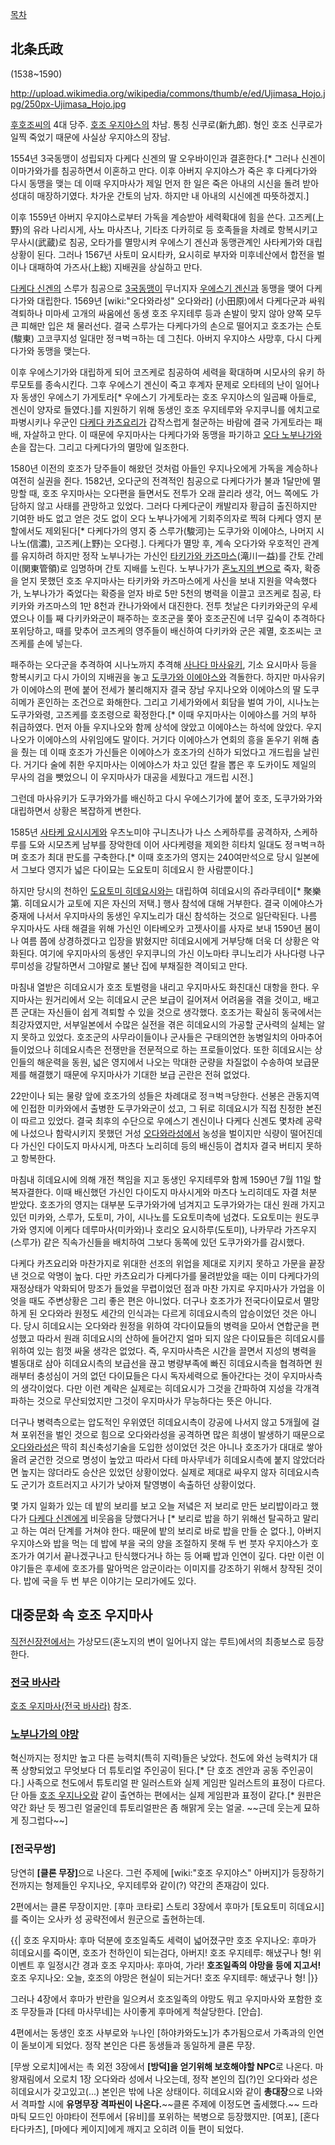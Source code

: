 [[목차]]
== 北条氏政 ==
(1538~1590)

http://upload.wikimedia.org/wikipedia/commons/thumb/e/ed/Ujimasa_Hojo.jpg/250px-Ujimasa_Hojo.jpg

[[후호조씨]]의 4대 당주.
[[호조 우지야스]]의 차남. 통칭 신쿠로(新九郎). 형인 호조 신쿠로가 일찍 죽었기 때문에 사실상 우지야스의 장남.

1554년 3국동맹이 성립되자 다케다 신겐의 딸 오우바이인과 결혼한다.[* 그러나 신겐이 이마가와가를 침공하면서 이혼하고 만다. 이후 아버지 우지야스가 죽은 후 다케다가와 다시 동맹을 맺는 데 이때 우지마사가 제일 먼저 한 일은 죽은 아내의 시신을 돌려 받아 성대히 매장하기였다. 차가운 간토의 남자. 하지만 내 아내의 시신에겐 따뜻하겠지.]

이후 1559년 아버지 우지야스로부터 가독을 계승받아 세력확대에 힘을 쓴다. 고즈케(上野)의 유라 나리시게, 사노 마사츠나, 기타조 다카히로 등 호족들을 차례로 항복시키고 무사시(武蔵)로 침공, 오타가를 멸망시켜 우에스기 겐신과 동맹관계인 사타케가와 대립상황이 된다. 그러나 1567년 사토미 요시타카, 요시히로 부자와 미후네산에서 합전을 벌이나 대패하여 가즈사(上総) 지배권을 상실하고 만다.

[[다케다 신겐]]의 스루가 침공으로 [[3국동맹]]이 무너지자 [[우에스기 겐신]]과 동맹을 맺어 다케다가와 대립한다. 1569년 [wiki:"오다와라성" 오다와라] (小田原)에서 다케다군과 싸워 격퇴하나 미마세 고개의 싸움에선 동생 호조 우지테루 등과 손발이 맞지 않아 양쪽 모두 큰 피해만 입은 채 물러선다. 결국 스루가는 다케다가의 손으로 떨어지고 호조가는 슨토(駿東) 고코쿠지성 일대만 정ㅋ벅ㅋ하는 데 그친다. 아버지 우지야스 사망후, 다시 다케다가와 동맹을 맺는다.

이후 우에스기가와 대립하게 되어 코즈케로 침공하여 세력을 확대하며 시모사의 유키 하루모토를 종속시킨다. 그후 우에스기 겐신이 죽고 후계자 문제로 오타테의 난이 일어나자 동생인 우에스기 가게토라[* 우에스기 가게토라는 호조 우지야스의 일곱째 아들로, 겐신이 양자로 들였다.]를 지원하기 위해 동생인 호조 우지테루와 우지쿠니를 에치고로 파병시키나 우군인 [[다케다 카츠요리]]가 갑작스럽게 철군하는 바람에 결국 가게토라는 패배, 자살하고 만다. 이 때문에 우지마사는 다케다가와 동맹을 파기하고 [[오다 노부나가]]와 손을 잡는다. 그리고 다케다가의 멸망에 일조한다.

1580년 이전의 호조가 당주들이 해왔던 것처럼 아들인 우지나오에게 가독을 계승하나 여전히 실권을 쥔다. 1582년, 오다군의 전격적인 침공으로 다케다가가 불과 1달만에 멸망할 때, 호조 우지마사는 오다편을 들면서도 전투가 오래 끌리라 생각, 어느 쪽에도 가담하지 않고 사태를 관망하고 있었다. 그러다 다케다군이 캐발리자 황급히 출진하지만 기여한 바도 없고 얻은 것도 없이 오다 노부나가에게 기회주의자로 찍혀 다케다 영지 분할에서도 제외된다[* 다케다가의 영지 중 스루가(駿河)는 도쿠가와 이에야스, 나머지 시나노(信濃), 고즈케(上野)는 오다령.]. 다케다가 멸망 후, 계속 오다가와 우호적인 관계를 유지하려 하지만 정작 노부나가는 가신인 [[타키가와 카즈마스]](滝川一益)를 간토 간레이(関東管領)로 임명하며 간토 지배를 노린다. 
노부나가가 [[혼노지의 변]]으로 죽자, 확증을 얻지 못했던 호조 우지마사는 타키카와 카즈마스에게 사신을 보내 지원을 약속했다가, 노부나가가 죽었다는 확증을 얻자 바로 5만 5천의 병력을 이끌고 코즈케로 침공, 타키카와 카즈마스의 1만 8천과 칸나가와에서 대진한다. 전투 첫날은 다키카와군의 우세였으나 이틀 째 다키카와군이 패주하는 호조군을 쫓아 호조군진에 너무 깊숙이 추격하다 포위당하고, 때를 맞추어 코즈케의 영주들이 배신하여 다키카와 군은 궤멸, 호조씨는 코즈케를 손에 넣는다.

패주하는 오다군을 추격하여 시나노까지 추격해 [[사나다 마사유키]], 기소 요시마사 등을 항복시키고 다시 가이의 지배권을 놓고 [[도쿠가와 이에야스]]와 격돌한다. 하지만 마사유키가 이에야스의 편에 붙어 전세가 불리해지자 결국 장남 우지나오와 이에야스의 딸 도쿠히메가 혼인하는 조건으로 화해한다. 그리고 기세가와에서 회담을 벌여 가이, 시나노는 도쿠가와령, 고즈케를 호조령으로 확정한다.[* 이때 우지마사는 이에야스를 거의 부하 취급하였다. 먼저 아들 우지나오와 함께 상석에 앉았고 이에야스는 하석에 앉았다. 우지나오가 이에야스의 사위임에도 말이다. 거기다 이에야스가 연회의 흥을 돋우기 위해 춤을 췄는 데 이때 호조가 가신들은 이에야스가 호조가의 신하가 되었다고 개드립을 날린다. 거기다 술에 취한 우지마사는 이에야스가 차고 있던 칼을 뽑은 후 도카이도 제일의 무사의 검을 뺏었으니 이 우지마사가 대공을 세웠다고 개드립 시전.]

그런데 마사유키가 도쿠가와가를 배신하고 다시 우에스기가에 붙어 호조, 도쿠가와가와 대립하면서 상황은 복잡하게 변한다.

1585년 [[사타케 요시시게]]와 우츠노미야 구니츠나가 나스 스케하루를 공격하자, 스케하루를 도와 시모츠케 남부를 장악한데 이어 사다케령을 제외한 히타치 일대도 정ㅋ벅ㅋ하며 호조가 최대 판도를 구축한다.[* 이때 호조가의 영지는 240여만석으로 당시 일본에서 그보다 영지가 넓은 다이묘는 도요토미 히데요시 한 사람뿐이다.]

하지만 당시의 천하인 [[도요토미 히데요시]]와는 대립하여 히데요시의 쥬라쿠테이[* 聚樂第. 히데요시가 교토에 지은 자신의 저택.] 행사 참석에 대해 거부한다. 결국 이에야스가 중재에 나서서 우지마사의 동생인 우지노리가 대신 참석하는 것으로 일단락된다. 나름 우지마사도 사태 해결을 위해 가신인 이타베오카 고젯사이를 사자로 보내 1590년 봄이나 여름 쯤에 상경하겠다고 입장을 밝혔지만 히데요시에게 거부당해 더욱 더 상황은 악화된다. 여기에 우지마사의 동생인 우지쿠니의 가신 이노마타 쿠니노리가 사나다령 나구루미성을 강탈하면서 그야말로 불난 집에 부채질한 격이되고 만다.

마침내 열받은 히데요시가 호조 토벌령을 내리고 우지마사도 화친대신 대항을 한다. 우지마사는 원거리에서 오는 히데요시 군은 보급이 길어져서 어려움을 겪을 것이고, 배고픈 군대는 자신들이 쉽게 격퇴할 수 있을 것으로 생각했다. 호조가는 확실히 동국에서는 최강자였지만, 서부일본에서 수많은 실전을 겪은 히데요시의 가공할 군사력의 실체는 알지 못하고 있었다. 호조군의 사무라이들이나 군사들은 구태의연한 농병일치의 아마추어들이었으나 히데요시측은 전쟁만을 전문적으로 하는 프로들이었다. 또한 히데요시는 상인들의 해운력을 동원, 넓은 영지에서 나오는 막대한 군량을 차질없이 수송하여 보급문제를 해결했기 때문에 우지마사가 기대한 보급 곤란은 전혀 없었다.

22만이나 되는 물량 앞에 호조가의 성들은 차례대로 정ㅋ벅ㅋ당한다. 선봉은 관동지역에 인접한 미카와에서 출병한 도쿠가와군이 섰고, 그 뒤로 히데요시가 직접 친정한 본진이 따르고 있었다. 결국 최후의 수단으로 우에스기 겐신이나 다케다 신겐도 몇차례 공략에 나섰으나 함락시키지 못했던 거성 [[오다와라성]]에서 농성을 벌이지만 식량이 떨어진데다 가신인 다이도지 마사시게, 마츠다 노리히데 등의 배신등이 겹치자 결국 버티지 못하고 항복한다. 

마침내 히데요시에 의해 개전 책임을 지고 동생인 우지테루와 함께 1590년 7월 11일 할복자결한다. 이때 배신했던 가신인 다이도지 마사시게와 마츠다 노리히데도 자결 처분 받았다. 호조가의 영지는 대부분 도쿠가와가에 넘겨지고 도쿠가와가는 대신 원래 가지고 있던 미카와, 스루가, 도토미, 가이, 시나노를 도요토미측에 넘겼다. 도요토미는 원도쿠가와 영지에 이케다 데루마사(미카와)나 호리오 요시하루(도토미), 나카무라 가즈우지(스루가) 같은 직속가신들을 배치하여 그보다 동쪽에 있던 도쿠가와가를 감시했다. 

다케다 카츠요리와 마찬가지로 위대한 선조의 위업을 제대로 지키지 못하고 가문을 끝장낸 것으로 악명이 높다. 다만 카츠요리가 다케다가를 물려받았을 때는 이미 다케다가의 재정상태가 악화되어 망조가 들었을 무렵이었던 점과 마찬 가지로 우지마사가 가업을 이엇을 때도 주변상황은 그리 좋은 편은 아니었다. 더구나 호조가가 전국다이묘로서 멸망하게 된 오다와라 원정도 세간의 인식과는 다르게 히데요시측의 압승이었던 것은 아니다. 당시 히데요시는 오다와라 원정을 위하여 각다이묘들의 병력을 모아서 연합군을 편성했고 따라서 원래 히데요시의 산하에 들어간지 얼마 되지 않은 다이묘들은 히데요시를 위하여 있는 힘껏 싸울 생각은 없었다. 즉, 우지마사측은 시간을 끌면서 지성의 병력을 별동대로 삼아 히데요시측의 보급선을 끊고 병량부족에 빠진 히데요시측을 협격하면 원래부터 충성심이 거의 없던 다이묘들은 다시 독자세력으로 돌아간다는 것이 우지마사측의 생각이었다. 다만 이런 계략은 실제로는 히데요시가 그것을 간파하여 지성을 각개격파하는 것으로 무산되었지만 그것이 우지마사가 무능하다는 뜻은 아니다.

더구나 병력측으로는 압도적인 우위였던 히데요시측이 강공에 나서지 않고 5개월에 걸쳐 포위전을 벌인 것으로 힘으로 오다와라성을 공격하면 많은 희생이 발생하기 때문으로 [[오다와라성]]은 딱히 최신축성기술을 도입한 성이었던 것은 아니나 호조가가 대대로 쌓아올려 굳건한 것으로 명성이 높았고 따라서 다테 마사무네가 히데요시측에 붙지 않았더라면 높지는 않더라도 승산은 있었던 상황이었다. 실제로 제대로 싸우지 않자 히데요시측도 군기가 흐트러지고 사기가 낮아져 탈영병이 속출하던 상황이었다.

몇 가지 일화가 있는 데 밭의 보리를 보고 오늘 저녘은 저 보리로 만든 보리밥이라고 했다가 [[다케다 신겐]]에게 비웃음을 당했다거나 [* 보리로 밥을 하기 위해선 탈곡하고 말리고 하는 여러 단계를 거쳐야 한다. 때문에 밭의 보리로 바로 밥을 만들 순 없다.], 아버지 우지야스와 밥을 먹는 데 밥에 부을 국의 양을 조절하지 못해 두 번 붓자 우지야스가 호조가가 여기서 끝나겠구나고 탄식했다거나 하는 등 어째 밥과 인연이 깊다. 다만 이런 이야기들은 후세에 호조가를 말아먹은 암군이라는 이미지를 강조하기 위해서 창작된 것이다. 밥에 국을 두 번 부은 이야기는 모리가에도 있다.

== 대중문화 속 호조 우지마사 ==
[[직전신장전]]에서는 가상모드(혼노지의 변이 일어나지 않는 루트)에서의 최종보스로 등장한다.
=== [[전국 바사라]] ===
[[호조 우지마사(전국 바사라)]] 참조.

=== [[노부나가의 야망]] ===
혁신까지는 정치만 높고 다른 능력치(특히 지력)들은 낮았다. 천도에 와선 능력치가 대폭 상향되었고 무엇보다 더 튜토리얼 주인공이 된다.[* 단 호조 겐안과 공동 주인공이다.]
사족으로 천도에서 튜토리얼 판 일러스트와 실제 게임판 일러스트의 표정이 다르다. 단 아들 [[호조 우지나오]]랑 같이 출연하는 편에서는 실제 게임판과 표정이 같다.[* 원판은 약간 화난 듯 찡그린 얼굴인데 튜토리얼판은 좀 해맑게 웃는 얼굴. ~~근데 웃는게 묘하게 징그럽다~~]

=== [전국무쌍] ===
당연히 '''[클론 무장]'''으로 나온다. 그런 주제에 [wiki:"호조 우지야스" 아버지]가 등장하기전까지는 형제들인 우지나오, 우지테루와 같이(?) 약간의 존재감이 있다. 

2편에서는 클론 무장이지만. [후마 코타로] 스토리 3장에서 후마가 [토요토미 히데요시]를 죽이는 오사카 성 공략전에서 원군으로 출현하는데.
 
{{|
호조 우지마사: 후마 덕분에 호조일족도 세력이 넓어졌구만
호조 우지나오: 후마가 히데요시를 죽이면, 호조가 천하인이 되는검다, 아버지!
호조 우지테루: 해냈구나 형!
위 이벤트 후 일정시간 경과
호조 우지마사: 후마여, 가라! '''호조일족의 야망을 등에 지고서!'''
호조 우지나오: 오늘, 호조의 야망은 현실이 되는거다!
호조 우지테루: 해냈구나 형!
|}}

그러나 4장에서 후마가 반란을 일으켜서 호조일족의 야망도 뭐고 우지마사와 포함한 호조 무장들과 [다테 마사무네]는 사이좋게 후마에게 척살당한다. [안습].

4편에서는 동생인 호조 사부로와 누나인 [하야카와도노]가 추가됨으로서 가족과의 인연이 돋보이게 되었다. 정작 본인은 다른 동생들과 동일하게 클론 무장.

[무쌍 오로치]에서는 촉 외전 3장에서 '''[방덕]을 얻기위해 보호해야할 NPC'''로 나온다.
마왕재림에서 오로치 1장 오다와라 성에서 나오는데, 정작 본인의 집(?)인 오다와라 성은 히데요시가 갖고있고(...) 본인은 밖에 나온 상태이다. 히데요시와 같이 '''총대장'''으로 나와서 격파할 시에 '''유명무장 격파씬이 나온다.'''~~클론 주제에 이정도면 출세했다.~~
드라마틱 모드인 아먀타이 전투에서 [유비]를 포위하는 복병으로 등장했지만. [여포], [혼다 타다카츠], [마에다 케이지]에게 깨지고 오히려 이들 편이 되었다.
